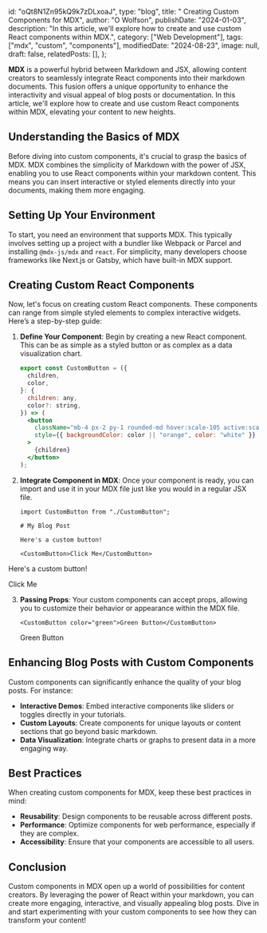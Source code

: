   id: "oQt8N1Zn95kQ9k7zDLxoaJ",
  type: "blog",
  title: " Creating Custom Components for MDX",
  author: "O Wolfson",
  publishDate: "2024-01-03",
  description:
    "In this article, we'll explore how to create and use custom React components within MDX.",
  category: ["Web Development"],
  tags: ["mdx", "custom", "components"],
  modifiedDate: "2024-08-23",
  image: null,
  draft: false,
  relatedPosts: [],
};


**MDX** is a powerful hybrid between Markdown and JSX, allowing content creators to seamlessly integrate React components into their markdown documents. This fusion offers a unique opportunity to enhance the interactivity and visual appeal of blog posts or documentation. In this article, we'll explore how to create and use custom React components within MDX, elevating your content to new heights.

## Understanding the Basics of MDX

Before diving into custom components, it's crucial to grasp the basics of MDX. MDX combines the simplicity of Markdown with the power of JSX, enabling you to use React components within your markdown content. This means you can insert interactive or styled elements directly into your documents, making them more engaging.

## Setting Up Your Environment

To start, you need an environment that supports MDX. This typically involves setting up a project with a bundler like Webpack or Parcel and installing `@mdx-js/mdx` and `react`. For simplicity, many developers choose frameworks like Next.js or Gatsby, which have built-in MDX support.

## Creating Custom React Components

Now, let's focus on creating custom React components. These components can range from simple styled elements to complex interactive widgets. Here’s a step-by-step guide:

1. **Define Your Component**: Begin by creating a new React component. This can be as simple as a styled button or as complex as a data visualization chart.

   ```jsx
   export const CustomButton = ({
     children,
     color,
   }: {
     children: any,
     color?: string,
   }) => (
     <button
       className="mb-4 px-2 py-1 rounded-md hover:scale-105 active:scale-95 transition-transform"
       style={{ backgroundColor: color || "orange", color: "white" }}
     >
       {children}
     </button>
   );
   ```

2. **Integrate Component in MDX**: Once your component is ready, you can import and use it in your MDX file just like you would in a regular JSX file.

   ```mdx
   import CustomButton from "./CustomButton";

   # My Blog Post

   Here's a custom button!

   <CustomButton>Click Me</CustomButton>
   ```

Here's a custom button!

<CustomButton>Click Me</CustomButton>

3. **Passing Props**: Your custom components can accept props, allowing you to customize their behavior or appearance within the MDX file.

   ```mdx
   <CustomButton color="green">Green Button</CustomButton>
   ```

   <CustomButton color="green">Green Button</CustomButton>

## Enhancing Blog Posts with Custom Components

Custom components can significantly enhance the quality of your blog posts. For instance:

- **Interactive Demos**: Embed interactive components like sliders or toggles directly in your tutorials.
- **Custom Layouts**: Create components for unique layouts or content sections that go beyond basic markdown.
- **Data Visualization**: Integrate charts or graphs to present data in a more engaging way.

## Best Practices

When creating custom components for MDX, keep these best practices in mind:

- **Reusability**: Design components to be reusable across different posts.
- **Performance**: Optimize components for web performance, especially if they are complex.
- **Accessibility**: Ensure that your components are accessible to all users.

## Conclusion

Custom components in MDX open up a world of possibilities for content creators. By leveraging the power of React within your markdown, you can create more engaging, interactive, and visually appealing blog posts. Dive in and start experimenting with your custom components to see how they can transform your content!
